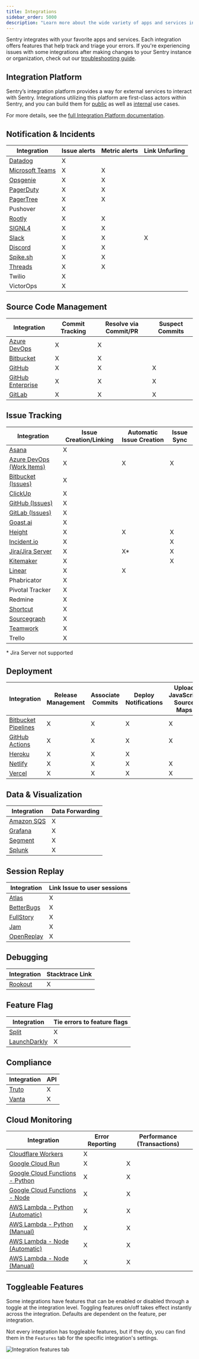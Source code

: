 ```yaml
---
title: Integrations
sidebar_order: 5000
description: "Learn more about the wide variety of apps and services integrated with Sentry and how you can add your own Sentry integration."
---
```


Sentry integrates with your favorite apps and services. Each integration offers features that help track and triage your errors. If you're experiencing issues with some integrations after making changes to your Sentry instance or organization, check out our [troubleshooting guide](/organization/integrations/troubleshooting/).

## Integration Platform

Sentry’s integration platform provides a way for external services to interact with Sentry. Integrations utilizing this platform are first-class actors within Sentry, and you can build them for [public](/organization/integrations/integration-platform/public-integration) as well as [internal](/organization/integrations/integration-platform/internal-integration) use cases.

For more details, see the [full Integration Platform documentation](/organization/integrations/integration-platform/).

## Notification & Incidents

| Integration                                                              | Issue alerts | Metric alerts | Link Unfurling |
| ------------------------------------------------------------------------ | ------------ | ------------- | -------------- |
| [Datadog](https://docs.datadoghq.com/integrations/sentry/)               | X            |               |                |
| [Microsoft Teams](/organization/integrations/notification-incidents/msteams/) | X            | X             |                |
| [Opsgenie](/organization/integrations/notification-incidents/opsgenie/)       | X            | X             |                |
| [PagerDuty](/organization/integrations/notification-incidents/pagerduty/)     | X            | X             |                |
| [PagerTree](/organization/integrations/notification-incidents/pagertree/)     | X            | X             |                |
| Pushover                                                                 | X            |               |                |
| [Rootly](/organization/integrations/notification-incidents/rootly/)           | X            | X             |                |
| [SIGNL4](/organization/integrations/notification-incidents/signl4/)           | X            | X             |                |
| [Slack](/organization/integrations/notification-incidents/slack/)             | X            | X             | X              |
| [Discord](/organization/integrations/notification-incidents/discord/)         | X            | X             |                |
| [Spike.sh](/organization/integrations/notification-incidents/spikesh/)        | X            | X             |                |
| [Threads](/organization/integrations/notification-incidents/threads/)         | X            | X             |                |
| Twilio                                                                   | X            |               |                |
| VictorOps                                                                | X            |               |                |

## Source Code Management

| Integration                                                          | Commit Tracking | Resolve via Commit/PR | Suspect Commits |
| -------------------------------------------------------------------- | --------------- | --------------------- | --------------- |
| [Azure DevOps](/organization/integrations/source-code-mgmt/azure-devops/) | X               | X                     |                 |
| [Bitbucket](/organization/integrations/source-code-mgmt/bitbucket/)       | X               | X                     |                 |
| [GitHub](/organization/integrations/source-code-mgmt/github/)             | X               | X                     | X               |
| [GitHub Enterprise](/organization/integrations/source-code-mgmt/github/)  | X               | X                     | X               |
| [GitLab](/organization/integrations/source-code-mgmt/gitlab/)             | X               | X                     | X               |

## Issue Tracking

| Integration                                                                       | Issue Creation/Linking | Automatic Issue Creation | Issue Sync |
| --------------------------------------------------------------------------------- | ---------------------- | ------------------------ | ---------- |
| [Asana](/organization/integrations/issue-tracking/asana/)                              | X                      |                          |
| [Azure DevOps (Work Items)](/organization/integrations/source-code-mgmt/azure-devops/) | X                      | X                        | X          |
| [Bitbucket (Issues)](/organization/integrations/source-code-mgmt/bitbucket/)           | X                      |                          |
| [ClickUp](/organization/integrations/issue-tracking/clickup/)                          | X                      |                          |
| [GitHub (Issues)](/organization/integrations/source-code-mgmt/github/)                 | X                      |                          |
| [GitLab (Issues)](/organization/integrations/source-code-mgmt/gitlab/)                 | X                      |                          |
| [Goast.ai](/organization/integrations/issue-tracking/goast/)                           | X                      |                          |
| [Height](/organization/integrations/issue-tracking/height/)                            | X                      | X                        | X          |
| [Incident.io](/organization/integrations/issue-tracking/incidentio/)                   | X                      |                          | X          |
| [Jira/Jira Server](/organization/integrations/issue-tracking/jira/)                    | X                      | X\*                      | X          |
| [Kitemaker](/organization/integrations/issue-tracking/kitemaker/)                      | X                      |                          | X          |
| [Linear](/organization/integrations/issue-tracking/linear/)                            | X                      | X                        |
| Phabricator                                                                       | X                      |                          |
| Pivotal Tracker                                                                   | X                      |                          |
| Redmine                                                                           | X                      |                          |
| [Shortcut](/organization/integrations/issue-tracking/shortcut/)                        | X                      |                          |
| [Sourcegraph](/organization/integrations/issue-tracking/sourcegraph/)                  | X                      |                          |
| [Teamwork](/organization/integrations/issue-tracking/teamwork/)                        | X                      |                          |
| Trello                                                                            | X                      |                          |

\* Jira Server not supported

## Deployment

| Integration                                                                            | Release Management | Associate Commits | Deploy Notifications | Upload JavaScript Source Maps |
| -------------------------------------------------------------------------------------- | ------------------ | ----------------- | -------------------- | ----------------------------- |
| [Bitbucket Pipelines](/product/releases/setup/release-automation/bitbucket-pipelines/) | X                  | X                 | X                    | X                             |
| [GitHub Actions](/product/releases/setup/release-automation/github-actions/)           | X                  | X                 | X                    | X                             |
| [Heroku](/organization/integrations/deployment/heroku/)                                     | X                  | X                 | X                    |                               |
| [Netlify](/product/releases/setup/release-automation/netlify/)                         | X                  | X                 | X                    | X                             |
| [Vercel](/organization/integrations/deployment/vercel/)                                     | X                  | X                 | X                    | X                             |

## Data & Visualization

| Integration                                                        | Data Forwarding |
| ------------------------------------------------------------------ | --------------- |
| [Amazon SQS](/organization/integrations/data-visualization/amazon-sqs/) | X               |
| [Grafana](/organization/integrations/data-visualization/grafana/)       | X               |
| [Segment](/organization/integrations/data-visualization/segment/)       | X               |
| [Splunk](/organization/integrations/data-visualization/splunk/)         | X               |

## Session Replay

| Integration                                                    | Link Issue to user sessions |
| -------------------------------------------------------------- | --------------------------- |
| [Atlas](/organization/integrations/session-replay/atlas/)           | X                           |
| [BetterBugs](/organization/integrations/session-replay/betterbugs)  | X                           |
| [FullStory](/organization/integrations/session-replay/fullstory/)   | X                           |
| [Jam](/organization/integrations/session-replay/jam/)               | X                           |
| [OpenReplay](/organization/integrations/session-replay/openreplay/) | X                           |

## Debugging

| Integration                                         | Stacktrace Link |
| --------------------------------------------------- | --------------- |
| [Rookout](/organization/integrations/debugging/rookout/) | X               |

## Feature Flag

| Integration                                                      | Tie errors to feature flags |
| ---------------------------------------------------------------- | --------------------------- |
| [Split](/organization/integrations/feature-flag/split/)               | X                           |
| [LaunchDarkly](/organization/integrations/feature-flag/launchdarkly/) | X                           |

## Compliance

| Integration                                      | API |
| ------------------------------------------------ | --- |
| [Truto](/organization/integrations/compliance/truto/) | X   |
| [Vanta](/organization/integrations/compliance/vanta/) | X   |

## Cloud Monitoring

| Integration                                                                           | Error Reporting | Performance (Transactions) |
| ------------------------------------------------------------------------------------- | --------------- | -------------------------- |
| [Cloudflare Workers](/organization/integrations/cloud-monitoring/cloudflare-workers)       | X               |                            |
| [Google Cloud Run](/organization/integrations/cloud-monitoring/gcp-cloud-run/)             | X               | X                          |
| [Google Cloud Functions - Python](/platforms/python/integrations/gcp-functions/)      | X               | X                          |
| [Google Cloud Functions - Node](/platforms/javascript/guides/gcp-functions/)                | X               | X                          |
| [AWS Lambda - Python (Automatic)](/organization/integrations/cloud-monitoring/aws-lambda/) | X               | X                          |
| [AWS Lambda - Python (Manual)](/platforms/python/integrations/aws-lambda/)            | X               | X                          |
| [AWS Lambda - Node (Automatic)](/organization/integrations/cloud-monitoring/aws-lambda/)   | X               | X                          |
| [AWS Lambda - Node (Manual)](/platforms/javascript/guides/aws-lambda/)                      | X               | X                          |


## Toggleable Features
Some integrations have features that can be enabled or disabled through a toggle at the integration level. Toggling features on/off takes effect instantly across the integration. Defaults are dependent on the feature, per integration.

Not every integration has toggleable features, but if they do, you can find them in the `Features` tab for the specific integration's settings.

![Integration features tab](./img/integration-features-tab.png)
